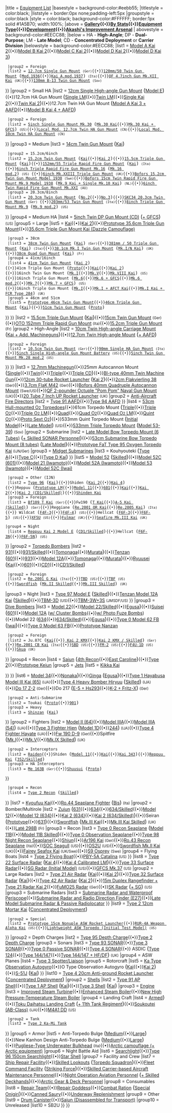{{Navbox
|name = Template:Equipmentlist
| state = mw-collapsible {{#if:{{{expanded|}}}||mw-collapsed}}
|title = [[Equipment|Equipment List]]
|basestyle  = background-color:#eebb55;
|titlestyle = color:black;
|liststyle = border:0px none;padding-left:5px
|groupstyle =  color:black
|style = color:black; background-color:#FFFFFF; border:1px solid #1A5B70; width:100%;
|above = '''[[Equipment_List_(Image)|Gallery]]{{•}}[[Equipment_Ranking|By Stats]]{{•}}[[Glossary#Equipment|Equipment Type]]{{•}}[[Development]]{{•}}[[Akashi's_Improvement_Arsenal|Akashi's Improvement Arsenal]]'''
| abovestyle = background-color:#EECC88;
|below = HA - '''High-Angle'''; DP - '''Dual-Purpose'''; LM - '''Late Model'''; CD - '''Concentrated Deployment''' or '''Carrier Division'''
|belowstyle = background-color:#EECC88;
<!--- Main Guns category --->
|list1 = {{Navbox|child
 |name       = Main Guns
 |title      = [[List of Main Guns by stats|Main Guns]]
 |basestyle  = background-color:#EECC88;
|group1 = Small
|list1 = {{Navbox|child
  |evenodd = swap
  |basestyle  = background-color:#eeddbb;
  |list1 = [[12cm Single Gun Mount|12cm Single Gun Mount]] <big>(</big>[[12cm Single Gun Mount Kai 2|Kai 2]]<big>)</big>{{•}}[[12.7cm Twin Gun Mount]] <big>(</big>[[12.7cm Twin Mount Type-A|Model A]]{{•}}[[12.7cm Twin Mount Type-A Kai 2|Model A Kai 2]]{{•}}[[12.7cm Twin Mount Type-B Kai 2|Model B Kai 2]]{{•}}[[12.7cm Twin Mount Type-C Kai 2|Model C Kai 2]]{{•}}[[12.7cm Twin Mount Type-D Kai 2|Model D Kai 2]]{{•}}[[12.7cm Twin Gun Mount Model D Kai 3|Model D Kai 3]]<big>)</big>
  |group2 = Foreign
  |list2 = [[12.7cm Single Gun Mount]] <small>(Ger)</small>{{•}}[[120mm/50 Twin Gun Mount]] <big>(</big>[[120mm/50 Twin Gun Mount mod.1936|Mod.1936]]{{•}}[[120mm/50 Twin Gun Mount Kai A.mod.1937|Kai A.mod.1937]]<big>)</big> <small>(Ita)</small>{{•}}[[QF 4.7inch Gun Mk.XII Kai]] <small>(UK)</small>{{•}}[[130mm B-13 Twin Gun Mount]] <small>(Sov)</small>
}}
<!--- Small HA Guns --->
|group2 = Small HA
|list2 = {{Navbox|child
  |evenodd = swap
  |basestyle  = background-color:#eeddbb;
<!---  |group1 = IJN --->
  |list1 = [[10cm Twin High-angle Mount|10cm Twin HA Gun Mount]] <big>(</big>[[10cm Twin High-angle Gun Mount + Anti-Aircraft Fire Director|+ AAFD]]<big>)</big>{{•}}[[12.7cm High-angle Gun Mount|12cm Single High-angle Gun Mount]] <big>(</big>[[12cm Single High-angle Gun Mount Model E|Model E]]<big>)</big>{{•}}12.7cm HA Gun Mount <big>(</big>[[12.7cm Single High-angle Gun Mount (Late Model)|Single LM]]{{•}}[[12.7cm Twin High-angle Gun Mount (Late Model)|Twin LM]]{{•}}[[12.7cm Single High-angle Gun Mount Kai 2|Single Kai 2]]{{•}}[[12.7cm Twin High-angle Gun Mount Kai 2|Twin Kai 2]]<big>)</big>{{•}}12.7cm Twin HA Gun Mount <big>(</big>[[12.7cm Twin Mount Type-A Kai 3 (Wartime Modifications) + Anti-Aircraft Fire Director|Model A Kai 3 + AAFD]]{{•}}[[12.7cm Twin Mount Type-B Kai 4 (Wartime Modifications) + Anti-Aircraft Fire Director|Model B Kai 4 + AAFD]]<big>)</big>
  |group2 = Foreign
  |list2 = [[5inch Single Gun Mount Mk.30]] <big>(</big>[[5inch Single Gun Mount Mk.30 Kai|Mk.30 Kai]]{{•}}[[5inch Naval Gun Mk.30 Kai + GFCS Mk.37|Mk.30 Kai + GFCS]]<big>)</big> <small>(US)</small>{{•}}[[Locally Modified 12.7cm Twin High-angle Gun Mount|Local Mod. 12.7cm Twin HA Gun Mount]] <small>(CN)</small>{{•}}[[Locally Modified 10cm Twin High-angle Gun Mount|Local Mod. 10cm Twin HA Gun Mount]] <small>(CN)</small>
}}
<!--- Medium Guns --->
|group3 = Medium
|list3 = {{Navbox|child
  |evenodd = swap
  |basestyle  = background-color:#eeddbb;
  |group1 = 14cm
  |list1 = [[14cm Single Gun Mount]]{{•}}[[14cm Twin Gun Mount]] <big>(</big>[[14cm Twin Gun Mount Kai|Kai]]<big>)</big>
  |group2 = 15.2cm/6inch
  |list2 = [[15.2cm Twin Gun Mount]] <big>(</big>[[15.2cm Twin Gun Mount Kai|Kai]]{{•}}[[15.2cm Twin Gun Mount Kai Ni|Kai 2]]<big>)</big>{{•}}[[15.5cm Triple Gun Mount (Main)|15.5cm Triple Gun Mount]] <big>(</big>[[15.5cm Triple Gun Mount Kai (Main)|Kai]]<big>)</big>{{•}}[[152mm/55 Triple Rapid Fire Gun Mount]] <big>(</big>[[152mm/55 Triple Rapid Fire Gun Mount Kai|Kai]]<big>)</big> <small>(Ita)</small>{{•}}[[6inch Triple Rapid Fire Gun Mount Mk.16]] <big>(</big>[[6inch Triple Rapid Fire Gun Mount Mk.16 mod.2|Mk.16 mod.2]]<big>)</big> <small>(US)</small> {{•}}[[6inch Mk.XXIII Triple Gun Mount]] <small>(UK)</small>{{•}}[[Bofors 15.2cm Twin Gun Mount Model 1930]] <small>(Swe)</small>{{•}}[[Bofors 15cm Twin Rapid Fire Gun Mount Mk.9 Model 1938]] <big>(</big>[[Bofors 15cm Twin Rapid Fire Gun Mount Mk.9 Kai + Single Rapid Fire Gun Mount Mk.10 Kai Model 1938|Mk.9 Kai + Single Mk.10 Kai]]<big>)</big> <small>(NL)</small>{{•}}[[6inch Twin Rapid Fire Gun Mount Mk.XXI]] <small>(AU)</small>
  |group3 = 20.3cm/8inch
  |list3 = [[20.3cm Twin Gun Mount]] <big>(</big>[[20.3cm(no.2) Twin Gun Mount|No.2]]{{•}}[[20.3cm(no.3) Twin Gun Mount|No.3]]<big>)</big>{{•}}[[SKC34 20.3cm Twin Gun Mount]] <small>(Ger)</small> {{•}}[[203mm / 53 Twin Gun Mount|203mm/53 Twin Gun Mount]] <small>(Ita)</small>{{•}}[[8inch Triple Gun Mount Mk.9]] <big>(</big>[[8inch Triple Gun Mount Mk.9 mod.2|Mk.9 mod.2]]<big>)</big> <small>(US)</small>
}}
<!--- Medium HA Guns --->
|group4 = Medium HA
|list4 = [[5inch Twin Dual-purpose Gun Mount (Concentrated Deployment)|5inch Twin DP Gun Mount (CD)]] <big>(</big>[[GFCS Mk.37 + 5inch Twin Dual-purpose Gun Mount (Concentrated Deployment)|+ GFCS]]<big>)</big> <small>(US)</small>
<!--- Large Guns --->
|group5 = Large
|list5 = {{Navbox|child
  |evenodd = swap
  |basestyle  = background-color:#eeddbb;
  |group1 = 30.5cm
  |list1 = [[30.5cm Triple Gun Mount]] <big>(</big>[[30.5cm Triple Gun Mount Kai|Kai]]<big>)</big> <small>(Sov)</small>
  |group2 = 35.6cm
  |list2 = [[35.6cm Twin Gun Mount]] <big>(</big>[[35.6cm Twin Gun Mount (Dazzle Camouflage)|Dazzle Camo]]{{•}}[[35.6cm Twin Gun Mount Kai|Kai]]{{•}}[[35.6cm Twin Gun Mount Kai Ni|Kai 2]]<big>)</big>{{•}}[[Prototype 35.6cm Triple Gun Mount]]{{•}}[[35.6cm Triple Gun Mount Kai (Dazzle Camouflage​)]]
  |group3 = 38cm
  |list3 = [[38cm Twin Gun Mount]] <big>(</big>[[38cm Twin Gun Mount Kai|Kai]]<big>)</big> <small>(Ger)</small>{{•}}[[381mm / 50 Triple Gun Mount]] <big>(</big>[[381mm / 50 Triple Gun Mount Kai|Kai]]<big>)</big> <small>(Ita)</small>{{•}}[[38.1cm Mk.I Twin Gun Mount]] <big>(</big>[[38.1cm Mk.I/N Twin Gun Mount Kai|Mk.I/N Kai]]<big>)</big> <small>(UK)</small>{{•}}[[38cm Quad Gun Mount]] <big>(</big>[[38cm Quad Gun Mount Kai|Kai]]<big>)</big> <small>(Fr)</small>
  |group4 = 41cm/16inch
  |list4 = [[41cm Twin Gun Mount]] <big>(</big>[[41cm Twin Gun Mount Kai 2|Kai 2]]<big>)</big>{{•}}41cm Triple Gun Mount <big>(</big>[[Prototype 41cm Triple Gun Mount|Proto]]{{•}}[[41cm Triple Gun Mount Kai|Kai]]{{•}}[[41cm Triple Gun Mount Kai 2|Kai 2]]<big>)</big>{{•}}16inch Twin Gun Mount <big>(</big>[[16inch Mk.I Twin Gun Mount|Mk.I]]{{•}}[[16inch Mk.V Twin Gun Mount|Mk.V]]{{•}}[[16inch Mk.VIII Twin Gun Mount Kai|Mk.VIII Kai]]<big>)</big> <small>(US)</small>{{•}}16inch Triple Gun Mount <big>(</big>[[16inch Triple Gun Mount Mk.6|Mk.6]]{{•}}[[16inch Triple Gun Mount Mk.6 + GFCS|Mk.6 + GFCS]]{{•}}[[16inch Triple Gun Mount Mk.6 mod.2|Mk.6 mod.2]]{{•}}[[16in Triple Gun Mount Mk.7|Mk.7]]{{•}}[[16in Triple Gun Mount Mk.7 + GFCS|Mk.7 + GFCS]]<big>)</big> <small>(US)</small>{{•}}16inch Triple Gun Mount <big>(</big>[[16inch Mk.I Triple Gun Mount|Mk.I]]{{•}}[[16inch Mk.I Triple Gun Mount + AFCT Kai|Mk.I + AFCT Kai]]{{•}}[[16inch Mk.I Triple Gun Mount Kai + FCR Type 284|Mk.I Kai + FCR Type 284]]<big>)</big> <small>(UK)</small>
  |group5 = 46cm and 51cm <!--- basically, this is "Other" --->
  |list5 = [[Prototype 46cm Twin Gun Mount]]{{•}}[[46cm Triple Gun Mount]] <big>(</big>[[46cm Triple Gun Mount Kai|Kai]]<big>)</big>{{•}}[[51cm Twin Gun Mount]] <big>(</big>[[Prototype 51cm Twin Gun Mount|Proto]]<big>)</big>
}}
}}
<!--- Secondary Guns category --->
|list2 = {{Navbox|child
 |name       = Secondary Guns
 |title      = [[List_of_Secondary_Guns_by_stats|Secondary Guns]]
 |basestyle  = background-color:#EECC88;
<!--- Surface guns --->
|group1 = Surface
|list1 = [[15.2cm Single Gun Mount]]{{•}}[[15.5cm Triple Gun Mount (Secondary)|15.5cm Triple Gun Mount]] <big>(</big>[[15.5cm Triple Gun Mount Kai (Secondary)|Kai]]<big>)</big>{{•}}[[15cm Twin Gun Mount]] <small>(Ger)</small>{{•}}[[OTO 152mm Triple Rapid Gun Mount]] <small>(Ita)</small>{{•}}[[15.2cm Triple Gun Mount]] <small>(Fr)</small>
<!--- Secondary HA Guns --->
|group2 = High-Angle
|list2 = {{Navbox|child
  |evenodd = swap
  |basestyle  = background-color:#eeddbb;
<!---  |group1 = IJN --->
  |list1 = [[8cm High-angle Mount]] <big>(</big>[[8cm Twin High-angle Mount + Additional Machine Guns|+ Add. Machineguns]]<big>)</big>{{•}}[[10cm Twin High-angle Carriage Mount]] <big>(</big>[[10cm Twin High-angle Gun Mount Kai + Additional Machine Guns|Kai + Add. Machineguns]]<big>)</big>{{•}}[[12.7cm Twin High-angle Mount]] <big>(</big>[[12.7cm Twin High-angle Mount + Anti-Aircraft Fire Director|+ AAFD]]<big>)</big>
  |group2 = Foreign
  |list2 = [[10.5cm Twin Gun Mount]] <small>(Ger)</small>{{•}}[[90mm Single High Angled Gun|90mm Single HA Gun Mount]] <small>(Ita)</small>{{•}}[[5inch Single High-angle Gun Mount Battery]] <small>(US)</small>{{•}}[[5inch Twin Gun Mount Mk.28 mod.2]] <small>(US)</small>
}}
}}
<!--- Anti-Air category --->
<!--- I'm combining AA guns with their AAFDs so that AAFDs aren't too lonely alone, you see --->
|list3 = {{Navbox|child
 |name       = Anti-Air
 |title      = Anti-Air
 |basestyle  = background-color:#EECC88;
<!--- AA guns --->
|group1 = [[List of Anti-Air Guns by stats|Anti-Air Guns]]
|list1 = [[7.7mm Machine Gun|7.7mm Machinegun]]{{•}}[[12.7mm Machine Gun|12.7mm Machinegun]]{{•}}25mm Autocannon Mount <big>(</big>[[25mm Single Autocannon Mount|Single]]{{•}}[[25mm Twin Autocannon Mount|Twin]]{{•}}[[25mm Triple Autocannon Mount|Triple]]{{•}}[[25mm Triple Autocannon Mount (Concentrated Deployment)|Triple CD]]<big>)</big>{{•}}[[BI-type 40mm Twin Machine Gun]]{{•}}[[12cm 30-tube Rocket Launcher]] <big>(</big>[[12cm 30 Tube Rocket Launcher Kai 2|Kai 2]]<big>)</big>{{•}}[[2cm Flakvierling 38]] <small>(Ger)</small>{{•}}[[3.7cm FlaK M42]] <small>(Ger)</small>{{•}}[[Bofors 40mm Quadruple Autocannon Mount]] <small>(Swe/US)</small>{{•}}[[QF 2-pounder Octuple "Pom Pom" Naval Gun Mount]] <small>(UK)</small>{{•}}[[20 Tube 7 Inch UP Rocket Launcher]] <small>(UK)</small>
<!--- AAFDs --->
|group2 = [[List_of_Anti-Aircraft_Fire_Directors_by_stats|Anti-Aircraft Fire Directors]]
|list2 = [[Type 91 Anti-Aircraft Fire Director|Type 91 AAFD]]{{•}}[[Type 94 Anti-Aircraft Fire Director|Type 94 AAFD]]
}}
<!--- Torpedo category --->
|list4 = {{Navbox|child
 |name       = Torpedo Weapon
 |title      = [[List_of_Torpedoes_by_stats|Torpedo Weapon]]
 |basestyle  = background-color:#EECC88;
<!--- Surface --->
|group1 = Surface
|list1 = [[53cm Twin Torpedo Mount]]{{•}}[[53cm Hull-mount (Oxygen) Torpedoes|53cm Hull-mounted O<small>2</small> Torpedoes]]{{•}}61cm Torpedo Mount <big>(</big>[[61cm Triple Torpedo Mount|Triple]]{{•}}[[61cm Triple (Oxygen) Torpedo Mount|Triple O<small>2</small>]]{{•}}[[61cm Triple (Oxygen) Torpedo Mount Late Model|Triple O<small>2</small> LM]]{{•}}[[61cm Quad Torpedo Mount|Quad]]{{•}}[[61cm Quad (Oxygen) Torpedo Mount|Quad O<small>2</small>]]{{•}}[[61cm Quad (Oxygen) Torpedo Mount Late Model|Quad O<small>2</small> LM]]{{•}}[[61cm Quint (Oxygen) Torpedo Mount|Quint O<small>2</small>]]{{•}}[[Prototype 61cm Sextuple (Oxygen) Torpedo Mount|Proto Sext O<small>2</small>]]<big>)</big>{{•}}533mm Quint Torpedo Mount <big>(</big>[[533mm Quintuple Torpedo Mount (Initial Model)|Initial Model]]{{•}}[[533mm Quintuple Torpedo Mount (Late Model)|Late Model]]<big>)</big> <small>(US)</small>{{•}}[[533mm Triple Torpedo Mount]] <big>(</big>[[533mm Triple Torpedo Mount (Model 53-39)|Model 53-39]]<big>)</big> <small>(Sov)</small>
<!--- Submarine --->
|group2 = Submarine
|list2 = [[Late Model Bow Torpedo Mount (6 Tubes)]] <big>(</big>[[Skilled SONAR Personnel + Late Model Bow Torpedo Mount (6 Tubes)|+ Skilled SONAR Personnel]]<big>)</big>{{•}}[[53cm Submarine Bow Torpedo Mount (8 tubes)]] <big>(</big>[[Late Model 53cm Bow Torpedo Mount (8 tubes)|Late Model]]<big>)</big>{{•}}[[Prototype FaT Type 95 Oxygen Torpedo Kai]] <small>(IJN/Ger)</small>
<!--- Kouhyouteki goes here since, well, torpedo weapon :) --->
|group3 = [[:Category:Midget Submarine|Midget Submarines]]
|list3 = Kouhyouteki <big>(</big>[[Type A Ko-hyoteki|Type A]]{{•}}[[Type C Kouhyouteki|Type C]]{{•}}[[Type D Kouhyouteki Kai (Kouryuu Kai)|Type D Kai]]<big>)</big>
}}
<!--- Carrier-based Aircraft --->
|list5 = {{Navbox|child
 |name       = Carrier-Based Aircraft
 |title      = Carrier-Based Aircraft
 |basestyle  = background-color:#EECC88;
<!--- Fighters --->
|group1 = [[List_of_Fighters_by_stats|Fighters]]
|list1 = {{Navbox|child
  |evenodd = swap
  |basestyle  = background-color:#eeddbb;
  |group1 = Type 0
  |list1 = [[Zero Fighter Type 21|Model 21]] <big>(</big>[[Zero Fighter Type 21 (Skilled)|Skilled]]<big>)</big>{{•}}[[Zero Fighter Type 32|Model 32]] <big>(</big>[[Zero Fighter Type 32 (Skilled)|Skilled]]<big>)</big>{{•}}[[Zero Fighter Type 52|Model 52]] <big>(</big>[[Zero Fighter Type 52 (Skilled)|Skilled]]<big>)</big>{{•}}[[Zero Fighter Type 52 Model C (601 Air Group)|Model 52C (601)]]{{•}}[[Zero Fighter Type 21 (Iwamoto Squadron)|Model 21 (Iwamoto)]]{{•}}[[Zero Fighter Type 52 Model A (Iwamoto Squadron)|Model 52A (Iwamoto)]]{{•}}[[Zero Fighter Type 53 (Iwamoto Squadron)|Model 53 (Iwamoto)]]{{•}}[[Zero Fighter Type 52 Model C (Iwai Squadron)|Model 52C (Iwai)]]
  |group2 = Other (IJN)
  |list2 = [[Type 96 Fighter|Type 96]] <big>(</big>[[Type 96 Fighter Kai|Kai]]<big>)</big>{{•}}Shiden <big>(</big>[[Shiden Kai 2|Kai 2]]{{•}}[[Shiden Kai 4|Kai 4]]<big>)</big>{{•}}Reppuu <big>(</big>[[Prototype Reppuu Late Model|Prototype LM]]{{•}}[[Reppuu Model 11|Model 11]]{{•}}[[Reppuu (601 Air Group)|601]]{{•}}[[Reppuu Kai (Prototype Carrier-based Model)|Kai]]{{•}}[[Reppuu Kai Ni|Kai 2]]{{•}}[[Reppuu Kai Ni (CarDiv 1/Skilled)|Kai 2 (CD1/Skilled)]]<big>)</big>{{•}}[[Shinden Kai]]
  |group3 = Foreign
  |list3 = [[Bf109 T Kai]] <small>(Ger)</small>{{•}}Fw190 <big>(</big>[[Fw190 T Kai|T Kai]]{{•}}[[Fw 190 A-5 Kai (Skilled)|A-5 Kai (Skilled)]]<big>)</big> <small>(Ger)</small>{{•}}Reggiane <big>(</big>[[Re. 2001 OR Kai|Re.2001 OR Kai]]{{•}}[[Re. 2005 Kai|Re.2005 Kai]]<big>)</big> <small>(Ita)</small>{{•}} Wildcat <big>(</big>[[F4F-3]]{{•}}[[F4F-4]]<big>)</big> <small>(US)</small>{{•}}Hellcat <big>(</big>[[F6F-3]]{{•}}[[F6F-5]]<big>)</big> <small>(US)</small>{{•}}[[XF5U]] <small>(US)</small>{{•}}[[Fulmar]] <small>(UK)</small>{{•}}[[Seafire LF.Mk.III Kai|Seafire Mk.III Kai]] <small>(UK)</small>
<!--- Yasen Fighters may go here? --->
 |group4 = Night
  |list4 = [[Reppuu Kai Ni Model E|Reppuu Kai 2 Model E]] <big>(</big>[[Reppuu Kai Ni Model E (CarDiv 1/Skilled)|CD1/Skilled]]<big>)</big>{{•}}Hellcat <big>(</big>[[F6F-3N]]{{•}}[[F6F-5N]]<big>)</big> <small>(US)</small>
}}
<!--- Torpedo Bombers --->
|group2 = [[List_of_Torpedo_Bombers_by_stats|Torpedo Bombers]]
|list2 = {{Navbox|child
  |evenodd = swap
  |basestyle  = background-color:#eeddbb;
<!---   |group1 = IJN--->
  |list1 = [[Type 97 Torpedo Bomber|Type 97]] <big>(</big>[[Type 97 Torpedo Bomber (Skilled)|Skilled]]{{•}}[[Type 97 Torpedo Bomber (931 Air Group)|931]]{{•}}[[Type 97 Torpedo Bomber (931 Air Group / Skilled)|931/Skilled]]{{•}}[[Type 97 Torpedo Bomber (Tomonaga Squadron)|Tomonaga]]{{•}}[[Type 97 Torpedo Bomber (Murata Squadron)|Murata]]<big>)</big>{{•}}[[Tenzan]] <big>(</big>[[Tenzan (601 Air Group)|601]]{{•}}[[Tenzan (931 Air Group)|931]]{{•}}[[Tenzan Model 12A|Model 12A]]{{•}}[[Tenzan Model 12 (Tomonaga Squadron)|Tomonaga]]{{•}}[[Tenzan Model 12 (Murata Squadron)|Murata]]<big>)</big>{{•}}[[Ryuusei]] <big>(</big>[[Ryuusei Kai|Kai]]{{•}}[[Ryuusei (601 Air Group)|601]]{{•}}[[Ryuusei Kai (CarDiv 1)|CD1]]{{•}}[[Ryuusei Kai (CarDiv 1/Skilled)|CD1/Skilled]]<big>)</big>
  |group2 = Foreign
  |list2 = [[Re. 2001 G Kai|Re.2001 G Kai]] <small>(Ita)</small>{{•}}[[TBD]] <small>(US)</small>{{•}}[[TBF]] <small>(US)</small>{{•}}[[Swordfish]] <big>(</big>[[Swordfish Mk. II (Skilled)|Mk.II Skilled]]{{•}}[[Swordfish Mk.III (Skilled)|Mk.III Skilled]]<big>)</big> <small>(UK)</small>
|group3 = Night
|list3 = [[Prototype Type 97 Torpedo Bomber Kai No. 3 Model E (w/ Type 6 Airborne Radar Kai)|Type 97 Model E]] <big>(</big>[[Prototype Type 97 Torpedo Bomber Kai (Skilled) No. 3 Model E (w/ Type 6 Airborne Radar Kai)|Skilled]]<big>)</big>{{•}}[[Tenzan Model 12A Kai (w/ Type 6 Airborne Radar Kai)|Tenzan Model 12A Kai]] <big>(</big>[[Tenzan Model 12A Kai (Skilled w/ Type 6 Airborne Radar Kai)|Skilled]]<big>)</big>{{•}}[[TBM-3D]] <small>(US)</small>{{•}}[[TBM-3W+3S]] <small>(JMSDF/US)</small>
}}
<!--- Dive Bombers --->
|group3 = [[List of Dive Bombers by stats|Dive Bombers]]
|list3 = {{Navbox|child
  |evenodd = swap
  |basestyle  = background-color:#eeddbb;
<!---  |group1 = IJN--->
  |list1 = [[Type 99 Dive Bomber|Type 99]] <big>(</big>[[Type 99 Dive Bomber (Skilled)|Skilled]]{{•}}[[Type 99 Dive Bomber Model 22|Model 22]]{{•}}[[Type 99 Dive Bomber Model 22 (Skilled)|Model 22/Skilled]]{{•}}[[Type 99 Dive Bomber (Egusa Squadron)|Egusa]]<big>)</big>{{•}}[[Suisei]] <big>(</big>[[Suisei (601 Air Group)|601]]{{•}}[[Suisei Model 12A|Model 12A]] ([[Suisei Model 12 (634 Air Group w/ Type 3 Cluster Bombs)|w/ Cluster Bombs]]{{•}}[[Suisei Model 12 (w/ Type 31 Photoelectric Fuze Bombs)|w/ Photo Fuze Bombs]]){{•}}Model 22 ([[Suisei Model 22 (634 Air Group)|634]]{{•}}[[Suisei Model 22 (634 Air Group/Skilled)|634/Skilled]]){{•}}[[Suisei (Egusa Squadron)|Egusa]]<big>)</big>{{•}}[[Zero Fighter Type 62 (Fighter-bomber)|Type 0 Model 62 FB]] <big>(</big>[[Zero Fighter Type 62 (Fighter-bomber/Iwai Squadron)|Iwai]]<big>)</big>{{•}}[[Type 0 Fighter Model 63 (Fighter-bomber)|Type 0 Model 63 FB]]{{•}}[[Prototype Nanzan]]
  |group2 = Foreign
  |list2 = Ju.87C <big>(</big>[[Ju 87C Kai|Kai]]{{•}}[[Ju 87C Kai Ni (w/ KMX)| Kai 2 KMX]]{{•}}[[Ju 87 C Kai 2 (w/ KMX / Skilled)|Kai 2 KMX / Skilled]]<big>)</big> <small>(Ger)</small>{{•}}[[Re.2001 CB Kai]] <small>(Ita)</small>{{•}}[[SBD]] <small>(US)</small>{{•}}[[FM-2]] <small>(US)</small>{{•}}[[F4U-1D]] <small>(US)</small>{{•}}[[Skua]] <small>(UK)</small>
}}
<!--- Recon --->
|group4 = Recon
|list4 = [[Saiun]] <big>(</big>[[Saiun (4th Recon)|4th Recon]]{{•}}[[Saiun (East Caroline Air Group)|East Caroline]]<big>)</big>{{•}}[[Type 2 Recon Aircraft|Type 2]]{{•}}[[Prototype Keiun]]
<!--- To keep amount of large categories to minimum, jets are added here as well. --->
|group5 = [[List_of_Aircraft_by_stats_%28Jets%29|Jets]]
|list5 = {{Navbox|child
  |evenodd = swap
  |basestyle  = background-color:#eeddbb;
<!--- And only one category of these exists for now. --->
  <!---|group1= '''Fighter'''
  |list1 = --->
<!---  |group2 = Fighter-Bomber --->
  |list2 =[[Jet Keiun Kai]]{{•}}[[Kikka Kai]]
 <!---|group3= '''Attack Aircraft'''
  |list3 = --->
 <!---|group4= '''Recon Aircraft'''
  |list4 = --->
}}
}}
<!--- LB Planes --->
|list6 = {{Navbox|child
 |name       = LB Planes
 |title      = [[Land-Based Air Squadron|Land-Based Aircraft]]
 |basestyle  = background-color:#EECC88;
<!--- Attack Aircraft --->
|group1 = [[List of Land Based Attack Aircraft|Attack Aircraft]]
|list1 = {{Navbox|child
  |evenodd = swap
  |basestyle  = background-color:#eeddbb;
  |list1 = [[Type 96 Land Attacker|Type 96]]{{•}}[[Type 1 Land Attacker|Type 1]] <big>(</big>[[Type 1 Land Attacker Model 22A|Model 22A]]{{•}}[[Type 1 Land Attacker Model 34|Model 34]]{{•}}[[Type 1 Land Attacker (Nonaka Squadron)|Nonaka]]<big>)</big>{{•}}[[Ginga]] <big>(</big>[[Ginga (Egusa Squadron)|Egusa]]<big>)</big>{{•}}[[Bomb-carrying Type 1 Fighter Hayabusa Model III Kai (65th Squadron)|Type 1 Hayabusa Model III Kai (65)]] <small>(IJA)</small>{{•}}[[Type 4 Heavy Bomber Hiryuu]] <big>(</big>[[Type 4 Heavy Bomber Hiryuu (Skilled)|Skilled]]<big>)</big> <small>(IJA)</small>{{•}}[[Do 17 Z-2]] <small>(Ger)</small>{{•}}Do 217 <big>(</big>[[Do 217 E-5 + Hs293 Initial Model|E-5 + Hs293]]{{•}}[[Do 217 K-2 + Fritz-X|K-2 + Fritz-X]]<big>)</big> <small>(Ger)</small>
  |group2 = Anti-Submarine
  |list2 = Toukai <big>(</big>[[Prototype Toukai|Proto]]{{•}}[[Toukai (901 Air Group)|901]]<big>)</big>
  |group3 = Heavy
  |list3 = [[Shinzan]] <big>(</big>[[Shinzan Kai|Kai]]<big>)</big>
}}
|group2 = Fighters
|list2 = {{Navbox|child
  |evenodd = swap
  |basestyle  = background-color:#eeddbb;
  |list1 = Type 1 FIghter Hayabusa <big>(</big>[[Type 1 Fighter Hayabusa Model II|Model II]]{{•}}[[Type 1 Fighter Hayabusa Model II (64th Air Squadron)|Model II (64)]]{{•}}[[Type 1 Fighter Hayabusa Model III A|Model IIIA]]{{•}}[[Type 1 Fighter Hayabusa Model III A (54th Air Squadron)|Model IIIA (54)]]<big>)</big> <small>(IJA)</small>{{•}}[[Type 3 Fighter Hien]] <big>(</big>[[Type 3 Fighter Hien Model 1D|Model 1D]]{{•}}[[Type 3 Fighter Hien (244th Air Combat Group)|244]]<big>)</big> <small>(IJA)</small>{{•}}[[Type 4 Fighter Hayate]] <small>(IJA)</small>{{•}}[[Fw 190 D-9]] <small>(Ger)</small>{{•}}Spitfire <big>(</big>[[Spitfire Mk.I|Mk.I]]{{•}}[[Spitfire Mk.V|Mk.V]]{{•}}[[Spitfire Mk.IX (Skilled)|Mk.IX Skilled]]<big>)</big> <small>(UK)</small>
  |group2 = Interceptors
  |list2 = [[Raiden]]{{•}}Shiden <big>(</big>[[Shiden Type 11|Model 11]]{{•}}[[Shiden Type 21 Shiden Kai|Kai]]{{•}}[[Shiden Kai (343 Air Group) Fighter Unit 301|Kai 343]]<big>)</big>{{•}}[[Reppuu Kai]] <big>(</big>[[Reppuu Kai (352 Air Group/Skilled)|352/Skilled]]<big>)</big>
  |group3 = HA Interceptors
  |list3 = [[Me 163B]] <small>(Ger)</small>{{•}}[[Shuusui]] <big>(</big>[[Prototype Shuusui|Proto]]<big>)</big>
}}
  |group4 = Recon
  |list4 = [[Type 2 Land Based Reconnaissance Aircraft|Type 2 Recon]] <big>(</big>[[Type 2 Land-based Reconnaissance Aircraft (Skilled)|Skilled]]<big>)</big>
}}
<!--- Seaplanes category --->
|list7 = {{Navbox|child
 |name       = Seaplanes
 |title      = [[List of Seaplanes by stats|Seaplanes]]
 |basestyle  = background-color:#EECC88;
|group1 = Fighter
|list1 = [[Type 2 Seaplane Fighter Kai|Type 2 Kai]] <big>(</big>[[Type 2 Seaplane Fighter Kai (Skilled)|Skilled]]<big>)</big>{{•}}[[Kyoufuu Kai]]{{•}}[[Ro.44 Seaplane Fighter]] <big>(</big>[[Ro.44 Seaplane Fighter Bis|Bis]]<big>)</big> <small>(Ita)</small>
|group2 = Bomber/Multirole
|list2 = [[Zuiun (Auspicious Clouds)|Zuiun]] <big>(</big>[[Zuiun (631 Air Group)|631]]{{•}}[[Zuiun (634 Air Group)|634]]{{•}}[[Zuiun (634 Air Group/Skilled)|634/Skilled]]{{•}}[[Zuiun Model 12|Model 12]]{{•}}[[Zuiun Model 12 (634 Air Group)|Model 12 (634)]]{{•}}[[Zuiun Kai Ni (634 Air Group)|Kai 2 (634)]]{{•}}[[Zuiun Kai Ni (634 Air Group/Skilled)|Kai 2 (634/Skilled)]]<big>)</big>{{•}}Seiran <big>(</big>[[Prototype Seiran|Prototype]]{{•}}[[Seiran (631 Air Group)|631]]<big>)</big>{{•}}[[Swordfish (Seaplane Model)|Swordfish]] <big>(</big>[[Swordfish Mk.III Kai (Seaplane Model)|Mk.III Kai]]{{•}}[[Swordfish Mk.III Kai (Seaplane Model/Skilled)|Mk.III Kai Skilled]]<big>)</big> <small>(UK)</small>{{•}}[[Laté 298B]] <small>(Fr)</small>
|group3 = Recon
|list3 = [[Type 0 Recon Seaplane]] <big>(</big>[[Type 0 Recon SeaPlane Model 11 B|Model 11B]]{{•}}[[Type 0 Reconnaissance Seaplane Model 11B (Skilled)|Model 11B Skilled]]<big>)</big>{{•}}[[Type 0 Observation Seaplane]]{{•}}[[Type 98 Recon Seaplane (Night Scout)|Type 98 Night Recon Seaplane]]{{•}}[[Shiun]]{{•}}[[Ar196 Kai]] <small>(Ger)</small>{{•}}[[Ro.43 Recon Seaplane]] <small>(Ita)</small>{{•}}[[SOC Seagull]] <small>(US)</small>{{•}}[[OS2U]] <small>(US)</small>{{•}}[[Swordfish Mk.II Kai (Reconnaissance Seaplane Model)|Swordfish Mk.II Kai]] <small>(UK)</small>{{•}}[[Fairey Seafox Kai]] <small>(UK/Swe)</small>{{•}}[[S9 Osprey]] <small>(Swe)</small>
|group4 = Flying Boats
|list4 = [[Type 2 Flying Boat]]{{•}}[[PBY-5A Catalina]] <small>(US)</small>
}}
<!--- Radars category --->
|list8 = {{Navbox|child
 |name       = Radars
 |title      = [[List_of_Radars_by_stats|Radar]]
 |basestyle  = background-color:#EECC88;
|group1 = Small Radars
|list1 = [[Type 13 Air RADAR|Type 13 Air Radar]] <big>(</big>[[Type 13 Air RADAR Kai|Kai]]<big>)</big>{{•}}[[Type 22 Surface RADAR|Type 22 Surface Radar]] <big>(</big>[[Type 22 Surface RADAR Kai 4|Kai 4]]{{•}}[[Type 22 Surface RADAR Kai 4 (Modified Late Model)|Kai 4 Calibrated LM]]<big>)</big>{{•}}[[Type 33 Surface RADAR|Type 33 Surface Radar]]{{•}}[[SG Radar (Initial Model)]] <small>(US)</small>{{•}}[[GFCS Mk.37]] <small>(US)</small>
|group2 = Large Radars
|list2 = [[Type 21 Air RADAR|Type 21 Air Radar]] <big>(</big>[[Type 21 Air Radar Kai|Kai]]{{•}}[[Type 21 Air Radar Kai Ni|Kai 2]]<big>)</big>{{•}}[[Type 32 Surface RADAR|Type 32 Surface Radar]] <big>(</big>[[Type 32 Surface RADAR Kai|Kai]]<big>)</big>{{•}}[[Type 42 Air RADAR|Type 42 Air Radar]] <big>(</big>[[Type 42 Air Radar Kai Ni|Kai 2]]<big>)</big>{{•}}[[15m Duplex Rangefinder + Type 21 RADAR Kai 2|15m Duplex Rangefinder + Type 21 Radar Kai 2]]{{•}}[[FuMO25 RADAR|FuMO25 Radar]] <small>(Ger)</small>{{•}}[[SK Radar]] <big>(</big>[[SK + SG Radar|+ SG]]<big>)</big> <small>(US)</small>
|group3 = Submarine Radars
|list3 = [[Submarine Radar and Waterproof Periscope]]{{•}}[[Submarine Radar and Radio Direction Finder (E27)]]{{•}}[[Late Model Submarine Radar & Passive Radiolocator]]
}}
<!--- ASW Equip, all of it! --->
|list9 = {{Navbox|child
 |name       = Radars
 |title      = [[List_of_Anti-Submarine_Equipment_by_stats|Anti-Submarine Warfare]]
 |basestyle  = background-color:#EECC88;
|group1 = Depth Charge Projectors
|list1 = {{Navbox|child
  |evenodd = swap
  |basestyle  = background-color:#eeddbb;
  |list1 = [[Type 94 Depth Charge Launcher]]{{•}}[[Type 3 Depth Charge Projector]] <big>(</big>[[Type 3 Depth Charge Launcher (Concentrated Deployment)|Concentrated Deployment]]<big>)</big>{{•}}[[Type 2 12cm Mortar Kai]] <big>(</big>[[Type 2 12cm Mortar Kai (Concentrated Deployment)|Concentrated Deployment]]<big>)</big>
  |group2 = Special
  |list2 = [[Prototype 15cm Nonuple ASW Rocket Launcher]]{{•}}[[RUR-4A Weapon Alpha Kai]] <small>(US)</small>{{•}}[[Lightweight ASW Torpedo (Initial Test Model)]] <small>(US)</small>
}}
|group2 = Depth Charges
|list2 = [[Type 95 Depth Charge]]{{•}}[[Type 2 Depth Charge]]
|group3 = Sonars
|list3 = [[Type 93 SONAR]]{{•}}[[Type 3 Active Sonar|Type 3 SONAR]]{{•}}[[Type 0 Passive SONAR]]{{•}}[[Type 4 SONAR]]{{•}} ASDIC <big>(</big>[[Type124 ASDIC|Type 124]]{{•}}[[Type144/147 ASDIC|Type 144/147]]{{•}}[[HF/DF + Type144/147 ASDIC|Type 144/147 + HF/DF]]<big>)</big> <small>(UK)</small>
|group4 = ASW Planes
|list4 = [[Type 3 Spotter/Liaison (ASW)|Type 3 Spotter/Liaison]]
|group5 = Rotorcraft
|list5 = [[Ka-type Observation Autogyro|Ka Type Observation Autogyro]]{{•}}O Type Observation Autogyro <big>(</big>[[O Type Observation Autogyro Kai|Kai]]{{•}}[[O Type Observation Autogyro Kai Ni|Kai 2]]<big>)</big>{{•}}[[S-51J]] <big>(</big>[[S-51J Kai|Kai]]<big>)</big>
}}
<!--- Random stuff --->
|list10 = {{Navbox|child
 |name       = Radars
 |title      = Miscellaneous
 |basestyle  = background-color:#EECC88;
|group1 = Anti-Installation
|list1 = [[WG42 (Wurfgerät 42)]] <small>(Ger)</small>{{•}}[[Shipborne Model Type 4 20cm Anti-ground Rocket Launcher|Type 4 20cm Anti-ground Rocket Launcher]] <big>(</big>[[Type 4 20cm Anti-ground Rocket Launcher (Concentrated Deployment)|Concentrated Deployment]]<big>)</big>
|group2 = [[List of Shells by stats|Shells]]
|list2 = [[Type 91 Armor-Piercing (AP) Shell|Type 91 AP Shell]]{{•}}[[Type 1 Armor-Piercing (AP) Shell|Type 1 AP Shell]] <big>(</big>[[Type 1 Armor-Piercing (AP) Shell Kai|Kai]]<big>)</big>{{•}}[[Type 3 Shell]] <big>(</big>[[Type 3 Shell Kai|Kai]]<big>)</big>
|group3 = [[List of Engine|Engine]]
|list3 = [[Improved Steam Turbine]]{{•}}[[Enhanced Steam Boiler]]{{•}}[[New High Pressure-Temperature Steam Boiler]]
|group4 = Landing Craft
|list4 = {{Navbox|child
  |evenodd = swap
  |basestyle  = background-color:#eeddbb;
  |list1 = [[Daihatsu-class Landing Craft|Daihatsu Landing Craft]] <big>(</big>[[Daihatsu-class Landing Craft (Type 89 Medium Tanks & Marines)|+ Type 89 & Landing Force]]{{•}}[[Armed Daihatsu|Armed]]<big>)</big>{{•}}[[Toku Daihatsu-class Landing Craft|Toku Daihatsu Landing Craft]] <big>(</big>[[Toku Daihatsu Landing Craft + 11th Tank Regiment|+ 11th Tank Regiment]]<big>)</big>{{•}}[[Soukoutei (Armored Boat Class)|Soukoutei (AB-Class)]]  <small>(IJA)</small>{{•}}[[M4A1 DD]] <small>(US)</small>
  |group2 = Tank
  |list2 = [[Type 2 Ka-Mi Tank]]
}}
|group5 = Armor
|list5 = Anti-Torpedo Bulge <big>(</big>[[Anti-torpedo Bulge (Medium)|Medium]]{{•}}[[Anti-torpedo Bulge (Large)|Large]]<big>)</big>{{•}}New Kanhon Design Anti-Torpedo Bulge <big>(</big>[[New Design Anti-Torpedo Bulge (Medium)|Medium]]{{•}}[[New Design Anti-Torpedo Bulge (Large)|Large]]<big>)</big>{{•}}[[Pugliese-Type Underwater Bulkhead]] <small>(Ita)</small>{{•}}[[Arctic camouflage (+ Arctic equipment)]]
|group6 = Night Battle Aid
|list6 = [[Searchlight]]{{•}}[[Type 96 150cm Searchlight]]{{•}}[[Star Shell]]
|group7 = Facility and Crew
|list7 = [[Ship Repair Facility]]{{•}}[[Skilled Lookouts]] <big>(</big>[[Torpedo Squadron Skilled Lookouts|Torpedo Squadron]]<big>)</big>{{•}}[[Fleet Command Facility]] <big>(</big>[[Striking Force Fleet Command Facility|Striking Force]]<big>)</big>{{•}}[[Skilled Carrier-based Aircraft Maintenance Personnel]]{{•}}[[Night Operation Aviation Personnel]] <big>(</big>[[Night Operation Aviation Personnel + Skilled Deckhands|+ Skilled Deckhands]]<big>)</big>{{•}}[[Arctic Gear & Deck Personnel]]
|group8 = Consumables
|list8 = [[Repair Team]]{{•}}[[Repair Goddess]]{{•}}[[Battle Rations|Combat Ration]] <big>(</big>[[Battle Ration (Special Onigiri)|Special Onigiri]]<big>)</big>{{•}}[[Canned Saury]]{{•}}[[Maritime Resupply|Underway Replenishment]]
<!--- Kinda no idea where to put these --->
|group9 = Other
|list9 = [[Drum Canister]]{{•}}[[Saiun (Disassembled for Transport)]]
<!--- Need this here for historical reasons! --->
|group10 = Unreleased
|list10 = SB2U
}}
}}